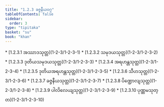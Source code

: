 ```yaml
---
title: "1.2.3 ခဇ္ဇနီယဝဂ္ဂ"
tableOfContents: false
sidebar:
  order: 3
type: "tipitaka"
basket: "su"
book: "khan"
---
```



<DynamicBreadcrumb />



<TableOfContents book="khan" section="1.2.3">
* [1.2.3.1 အဿာဒသုတ္တ](1-2-3/1-2-3-1)
* [1.2.3.2 သမုဒယသုတ္တ](1-2-3/1-2-3-2)
* [1.2.3.3 ဒုတိယသမုဒယသုတ္တ](1-2-3/1-2-3-3)
* [1.2.3.4 အရဟန္တသုတ္တ](1-2-3/1-2-3-4)
* [1.2.3.5 ဒုတိယအရဟန္တသုတ္တ](1-2-3/1-2-3-5)
* [1.2.3.6 သီဟသုတ္တ](1-2-3/1-2-3-6)
* [1.2.3.7 ခဇ္ဇနီယသုတ္တ](1-2-3/1-2-3-7)
* [1.2.3.8 ပိဏ္ဍောလျသုတ္တ](1-2-3/1-2-3-8)
* [1.2.3.9 ပါလိလေယျသုတ္တ](1-2-3/1-2-3-9)
* [1.2.3.10 ပုဏ္ဏမသုတ္တ](1-2-3/1-2-3-10)
</TableOfContents>